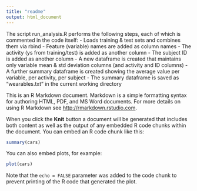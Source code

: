 ```yaml
---
title: "readme"
output: html_document
---
```


The script run_analysis.R performs the following steps, each of which is commented in the code itself:
- Loads training & test sets and combines them via rbind
- Feature (variable) names are added as column names
- The activity (ys from training/test) is added as another column
- The subject ID is added as another column
- A new dataframe is created that maintains only variable mean & std deviation columns (and activity and ID columns)
- A further summary dataframe is created showing the average value per variable, per activity, per subject
- The summary dataframe is saved as "wearables.txt" in the current working directory





This is an R Markdown document. Markdown is a simple formatting syntax for authoring HTML, PDF, and MS Word documents. For more details on using R Markdown see <http://rmarkdown.rstudio.com>.

When you click the **Knit** button a document will be generated that includes both content as well as the output of any embedded R code chunks within the document. You can embed an R code chunk like this:

```r
summary(cars)
```

You can also embed plots, for example:

```r
plot(cars)
```

Note that the `echo = FALSE` parameter was added to the code chunk to prevent printing of the R code that generated the plot.
